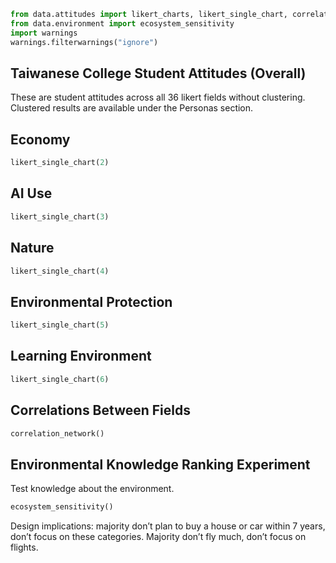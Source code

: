 ```python
from data.attitudes import likert_charts, likert_single_chart, correlation_network, correlation_chart
from data.environment import ecosystem_sensitivity
import warnings
warnings.filterwarnings("ignore")
```

## Taiwanese College Student Attitudes (Overall)
These are student attitudes across all 36 likert fields without clustering. Clustered results are available under the Personas section.

## Economy
```python
likert_single_chart(2)
```

## AI Use
```python
likert_single_chart(3)
```

## Nature
```python
likert_single_chart(4)
```

## Environmental Protection
```python
likert_single_chart(5)
```

## Learning Environment
```python
likert_single_chart(6)
```

## Correlations Between Fields
```python
correlation_network()
```

## Environmental Knowledge Ranking Experiment
Test knowledge about the environment.

```python
ecosystem_sensitivity()
```



Design implications: majority don't plan to buy a house or car within 7 years, don't focus on these categories. Majority don't fly much, don't focus on flights.